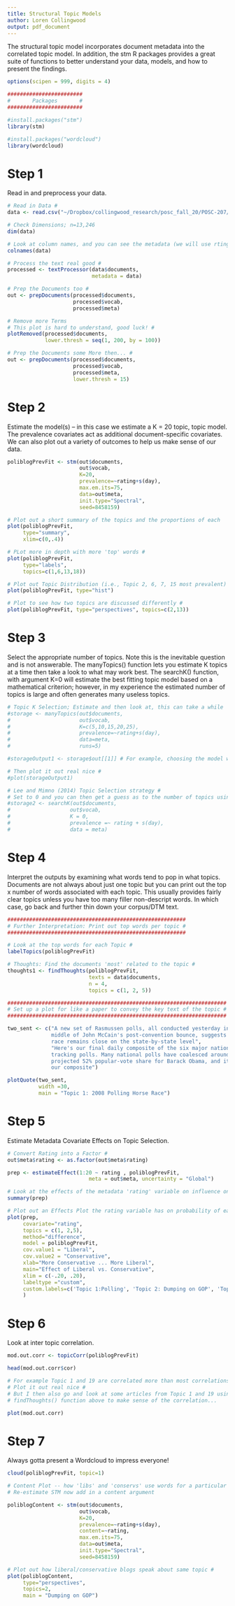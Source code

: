 ```yaml
---
title: Structural Topic Models
author: Loren Collingwood
output: pdf_document
---
```

    
The structural topic model incorporates document metadata into the correlated 
topic model. In addition, the stm R packages provides a great suite of functions
to better understand your data, models, and how to present the findings.

```r
options(scipen = 999, digits = 4)

########################
#       Packages       #
########################

#install.packages("stm")
library(stm)

#install.packages("wordcloud")
library(wordcloud)

```

# Step 1 
Read in and preprocess your data.

```r

# Read in Data #
data <- read.csv("~/Dropbox/collingwood_research/posc_fall_20/POSC-207/data/poliblogs2008.csv")

# Check Dimensions; n=13,246
dim(data)

# Look at column names, and you can see the metadata (we will use rting and day)
colnames(data)

# Process the text real good #
processed <- textProcessor(data$documents, 
                           metadata = data)

# Prep the Documents too #
out <- prepDocuments(processed$documents, 
                     processed$vocab, 
                     processed$meta)

# Remove more Terms                           
# This plot is hard to understand, good luck! #
plotRemoved(processed$documents, 
            lower.thresh = seq(1, 200, by = 100))

# Prep the Documents some More then... #
out <- prepDocuments(processed$documents, 
                     processed$vocab,
                     processed$meta, 
                     lower.thresh = 15)

```

# Step 2

Estimate the model(s) -- in this case we estimate a K = 20 topic, topic model. 
The prevalence covariates act as additional document-specific covariates. We can 
also plot out a variety of outcomes to help us make sense of our data.

```r

poliblogPrevFit <- stm(out$documents, 
                       out$vocab, 
                       K=20, 
                       prevalence=~rating+s(day), 
                       max.em.its=75, 
                       data=out$meta, 
                       init.type="Spectral", 
                       seed=8458159)

# Plot out a short summary of the topics and the proportions of each
plot(poliblogPrevFit, 
     type="summary", 
     xlim=c(0,.4))

# PLot more in depth with more 'top' words #
plot(poliblogPrevFit, 
     type="labels", 
     topics=c(1,6,13,18))

# Plot out Topic Distribution (i.e., Topic 2, 6, 7, 15 most prevalent)
plot(poliblogPrevFit, type="hist")

# Plot to see how two topics are discussed differently #
plot(poliblogPrevFit, type="perspectives", topics=c(2,13))

```

# Step 3

Select the appropriate number of topics. Note this is the inevitable question
and is not answerable. The manyTopics() function lets you estimate K topics at 
a time then take a look to what may work best. The searchK() function, with 
argument K=0 will estimate the best fitting topic model based on a mathematical 
criterion; however, in my experience the estimated number of topics is large and 
often generates many useless topics.

```r

# Topic K Selection; Estimate and then look at, this can take a while  #
#storage <- manyTopics(out$documents, 
#                      out$vocab, 
#                      K=c(5,10,15,20,25), 
#                      prevalence=~rating+s(day),
#                      data=meta, 
#                      runs=5)

#storageOutput1 <- storage$out[[1]] # For example, choosing the model with 5 topics

# Then plot it out real nice #
#plot(storageOutput1)

# Lee and Mimno (2014) Topic Selection strategy #
# Set to 0 and you can then get a guess as to the number of topics using 
#storage2 <- searchK(out$documents, 
#                   out$vocab, 
#                   K = 0,
#                   prevalence =~ rating + s(day), 
#                   data = meta)
```

# Step 4

Interpret the outputs by examining what words tend to pop in what topics. 
Documents are not always about just one topic but you can print out the top x 
number of words associated with each topic. This usually provides fairly clear 
topics unless you have too many filler non-descript words. In which case, go back
and further thin down your corpus/DTM text.

```r

#########################################################
# Further Interpretation: Print out top words per topic #
#########################################################

# Look at the top words for each Topic #
labelTopics(poliblogPrevFit)

# Thoughts: Find the documents 'most' related to the topic #
thoughts1 <- findThoughts(poliblogPrevFit, 
                          texts = data$documents,
                          n = 4, 
                          topics = c(1, 2, 5))

######################################################################
# Set up a plot for like a paper to convey the key text of the topic #
######################################################################

two_sent <- c("A new set of Rasmussen polls, all conducted yesterday in the 
              middle of John McCain's post-convention bounce, suggests that this 
              race remains close on the state-by-state level",
              "Here's our final daily composite of the six major national 
              tracking polls. Many national polls have coalesced around a 
              projected 52% popular-vote share for Barack Obama, and it shows in 
              our composite")

plotQuote(two_sent, 
          width =30, 
          main = "Topic 1: 2008 Polling Horse Race")
```

# Step 5

Estimate Metadata Covariate Effects on Topic Selection.

```r

# Convert Rating into a Factor #
out$meta$rating <- as.factor(out$meta$rating)

prep <- estimateEffect(1:20 ~ rating , poliblogPrevFit,
                          meta = out$meta, uncertainty = "Global")

# Look at the effects of the metadata 'rating' variable on influence on each topic
summary(prep)

# Plot out an Effects Plot the rating variable has on probability of each topic
plot(prep, 
     covariate="rating", 
     topics = c(1, 2,5), 
     method="difference",
     model = poliblogPrevFit,
     cov.value1 = "Liberal", 
     cov.value2 = "Conservative",
     xlab="More Conservative ... More Liberal", 
     main="Effect of Liberal vs. Conservative",
     xlim = c(-.20, .20),
     labeltype ="custom", 
     custom.labels=c('Topic 1:Polling', 'Topic 2: Dumping on GOP', 'Topic 5: Senate')
     )

```
# Step 6
Look at inter topic correlation.

```r

mod.out.corr <- topicCorr(poliblogPrevFit)

head(mod.out.corr$cor)

# For example Topic 1 and 19 are correlated more than most correlations.
# Plot it out real nice #
# But I then also go and look at some articles from Topic 1 and 19 using the 
# findThoughts() function above to make sense of the correlation...

plot(mod.out.corr)
```

# Step 7 
Always gotta present a Wordcloud to impress everyone!

```r
cloud(poliblogPrevFit, topic=1)

# Content Plot -- how 'libs' and 'conservs' use words for a particular topic #
# Re-estimate STM now add in a content argument 

poliblogContent <- stm(out$documents, 
                       out$vocab, 
                       K=20, 
                       prevalence=~rating+s(day), 
                       content=~rating, 
                       max.em.its=75, 
                       data=out$meta, 
                       init.type="Spectral", 
                       seed=8458159)

# Plot out how liberal/conservative blogs speak about same topic #
plot(poliblogContent, 
     type="perspectives", 
     topics=2,
     main = "Dumping on GOP")

```



